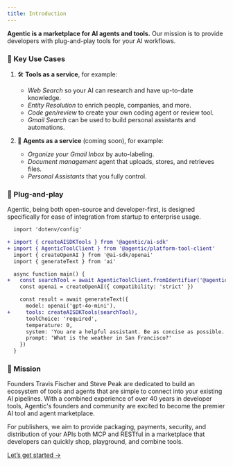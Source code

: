 ```yaml
---
title: Introduction
---
```


**Agentic is a marketplace for AI agents and tools.**
Our mission is to provide developers with plug-and-play tools for your AI workflows.

### 🔑 Key Use Cases

1. 🛠️ **Tools as a service**, for example:
   - _Web Search_ so your AI can research and have up-to-date knowledge.
   - _Entity Resolution_ to enrich people, companies, and more.
   - _Code gen/review_ to create your own coding agent or review tool.
   - _Gmail Search_ can be used to build personal assistants and automations.

2. 🙇 **Agents as a service** (coming soon), for example:
   - _Organize your Gmail Inbox_ by auto-labeling.
   - _Document management_ agent that uploads, stores, and retrieves files.
   - _Personal Assistants_ that you fully control.

### 🔌 Plug-and-play

Agentic, being both open-source and developer-first, is designed
specifically for ease of integration from startup to enterprise usage.

```diff
  import 'dotenv/config'

+ import { createAISDKTools } from '@agentic/ai-sdk'
+ import { AgenticToolClient } from '@agentic/platform-tool-client'
  import { createOpenAI } from '@ai-sdk/openai'
  import { generateText } from 'ai'

  async function main() {
+   const searchTool = await AgenticToolClient.fromIdentifier('@agentic/search')
    const openai = createOpenAI({ compatibility: 'strict' })

    const result = await generateText({
      model: openai('gpt-4o-mini'),
+     tools: createAISDKTools(searchTool),
      toolChoice: 'required',
      temperature: 0,
      system: 'You are a helpful assistant. Be as concise as possible.',
      prompt: 'What is the weather in San Francisco?'
    })
  }
```

### 🚀 Mission

Founders Travis Fischer and Steve Peak are dedicated to build
an ecosystem of tools and agents that are simple to connect into your
existing AI pipelines. With a combined experience of over 40 years in
developer tools, Agentic's founders and community are excited to become
the premier AI tool and agent marketplace.

For publishers, we aim to provide packaging, payments, security, and distribution of your APIs both MCP and RESTful
in a marketplace that developers can quickly shop, playground, and combine tools.

[Let’s get started →](/marketplace)
